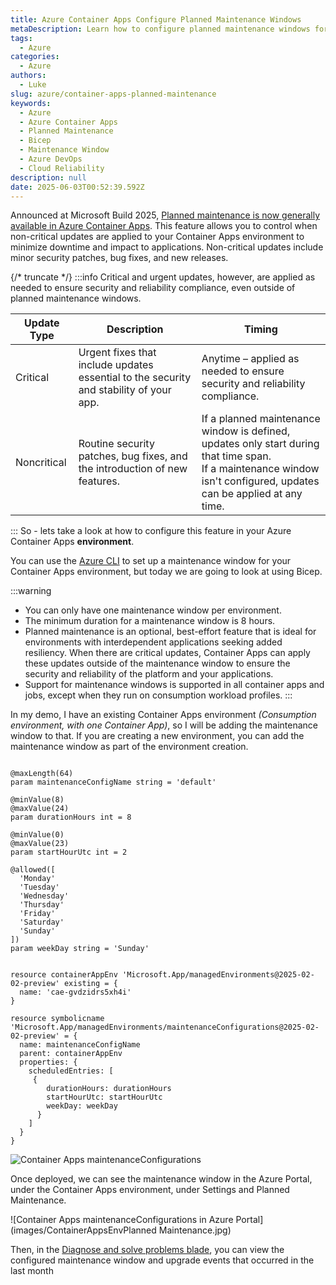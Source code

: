 ```yaml
---
title: Azure Container Apps Configure Planned Maintenance Windows
metaDescription: Learn how to configure planned maintenance windows for Azure Container Apps using Bicep, minimizing downtime and ensuring application reliability with step-by-step guidance.
tags:
  - Azure
categories:
  - Azure
authors:
  - Luke
slug: azure/container-apps-planned-maintenance
keywords:
  - Azure
  - Azure Container Apps
  - Planned Maintenance
  - Bicep
  - Maintenance Window
  - Azure DevOps
  - Cloud Reliability
description: null
date: 2025-06-03T00:52:39.592Z
---
```


Announced at Microsoft Build 2025, [Planned maintenance is now generally available in Azure Container Apps](https://learn.microsoft.com/azure/container-apps/planned-maintenance?WT.mc_id=AZ-MVP-5004796). This feature allows you to control when non-critical updates are applied to your Container Apps environment to minimize downtime and impact to applications. Non-critical updates include minor security patches, bug fixes, and new releases. 


{/* truncate */}
:::info
Critical and urgent updates, however, are applied as needed to ensure security and reliability compliance, even outside of planned maintenance windows.  

| Update Type  | Description                                                                 | Timing                                                                                  |
|--------------|-----------------------------------------------------------------------------|-----------------------------------------------------------------------------------------|
| Critical     | Urgent fixes that include updates essential to the security and stability of your app. | Anytime – applied as needed to ensure security and reliability compliance.              |
| Noncritical  | Routine security patches, bug fixes, and the introduction of new features.  | If a planned maintenance window is defined, updates only start during that time span.<br>If a maintenance window isn't configured, updates can be applied at any time. |
:::
So - lets take a look at how to configure this feature in your Azure Container Apps **environment**.

You can use the [Azure CLI](https://learn.microsoft.com/azure/container-apps/planned-maintenance?WT.mc_id=AZ-MVP-5004796#add-a-window) to set up a maintenance window for your Container Apps environment, but today we are going to look at using Bicep.

:::warning
* You can only have one maintenance window per environment.
* The minimum duration for a maintenance window is 8 hours.
* Planned maintenance is an optional, best-effort feature that is ideal for environments with interdependent applications seeking added resiliency. When there are critical updates, Container Apps can apply these updates outside of the maintenance window to ensure the security and reliability of the platform and your applications.
* Support for maintenance windows is supported in all container apps and jobs, except when they run on consumption workload profiles.
:::

In my demo, I have an existing Container Apps environment _(Consumption environment, with one Container App)_, so I will be adding the maintenance window to that. If you are creating a new environment, you can add the maintenance window as part of the environment creation.

```bicep

@maxLength(64)
param maintenanceConfigName string = 'default'

@minValue(8)
@maxValue(24)
param durationHours int = 8

@minValue(0)
@maxValue(23)
param startHourUtc int = 2

@allowed([
  'Monday'
  'Tuesday'
  'Wednesday'
  'Thursday'
  'Friday'
  'Saturday'
  'Sunday'
])
param weekDay string = 'Sunday'


resource containerAppEnv 'Microsoft.App/managedEnvironments@2025-02-02-preview' existing = {
  name: 'cae-gvdzidrs5xh4i'
}

resource symbolicname 'Microsoft.App/managedEnvironments/maintenanceConfigurations@2025-02-02-preview' = {
  name: maintenanceConfigName
  parent: containerAppEnv
  properties: {
    scheduledEntries: [
     {
        durationHours: durationHours
        startHourUtc: startHourUtc
        weekDay: weekDay
      }
    ]
  }
}
```

![Container Apps maintenanceConfigurations](images/Capps_MaintWinBicepDeploy.gif)

Once deployed, we can see the maintenance window in the Azure Portal, under the Container Apps environment, under Settings and Planned Maintenance.

![Container Apps maintenanceConfigurations in Azure Portal](images/ContainerAppsEnvPlanned Maintenance.jpg)

Then, in the [Diagnose and solve problems blade](https://learn.microsoft.com/en-gb/azure/container-apps/planned-maintenance?WT.mc_id=AZ-MVP-5004796#view-maintenance-history), you can view the configured maintenance window and upgrade events that occurred in the last month
